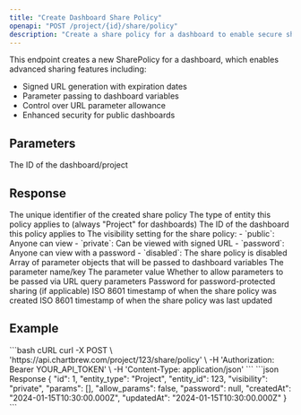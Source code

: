 ```yaml
---
title: "Create Dashboard Share Policy"
openapi: "POST /project/{id}/share/policy"
description: "Create a share policy for a dashboard to enable secure sharing with signed URLs"
---
```


This endpoint creates a new SharePolicy for a dashboard, which enables advanced sharing features including:
- Signed URL generation with expiration dates
- Parameter passing to dashboard variables
- Control over URL parameter allowance
- Enhanced security for public dashboards

## Parameters

<ParamField path="id" type="string" required>
  The ID of the dashboard/project
</ParamField>

## Response

<ResponseField name="id" type="integer">
  The unique identifier of the created share policy
</ResponseField>

<ResponseField name="entity_type" type="string">
  The type of entity this policy applies to (always "Project" for dashboards)
</ResponseField>

<ResponseField name="entity_id" type="integer">
  The ID of the dashboard this policy applies to
</ResponseField>

<ResponseField name="visibility" type="string">
  The visibility setting for the share policy:
  - `public`: Anyone can view
  - `private`: Can be viewed with signed URL
  - `password`: Anyone can view with a password
  - `disabled`: The share policy is disabled
</ResponseField>

<ResponseField name="params" type="array">
  Array of parameter objects that will be passed to dashboard variables
  <Expandable title="Parameter Object">
    <ResponseField name="key" type="string">
      The parameter name/key
    </ResponseField>
    <ResponseField name="value" type="string">
      The parameter value
    </ResponseField>
  </Expandable>
</ResponseField>

<ResponseField name="allow_params" type="boolean">
  Whether to allow parameters to be passed via URL query parameters
</ResponseField>

<ResponseField name="password" type="string">
  Password for password-protected sharing (if applicable)
</ResponseField>

<ResponseField name="createdAt" type="string">
  ISO 8601 timestamp of when the share policy was created
</ResponseField>

<ResponseField name="updatedAt" type="string">
  ISO 8601 timestamp of when the share policy was last updated
</ResponseField>

## Example

<RequestExample>
```bash cURL
curl -X POST \
  'https://api.chartbrew.com/project/123/share/policy' \
  -H 'Authorization: Bearer YOUR_API_TOKEN' \
  -H 'Content-Type: application/json'
```
</RequestExample>

<ResponseExample>
```json Response
{
  "id": 1,
  "entity_type": "Project",
  "entity_id": 123,
  "visibility": "private",
  "params": [],
  "allow_params": false,
  "password": null,
  "createdAt": "2024-01-15T10:30:00.000Z",
  "updatedAt": "2024-01-15T10:30:00.000Z"
}
```
</ResponseExample>
